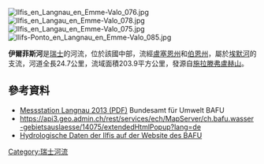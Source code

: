 {{Expand language|1=de|time=2021-01-10T07:38:20+00:00}}
[[Image:Ilfis_en_Langnau_en__Emme-Valo_076.jpg|right]]
[[Image:Ilfis_en_Langau_en_Emme-Valo_078.jpg|right]]
[[Image:Ilfis_en_Langau_en_Emme-Valo_075.jpg|right]]
[[Image:Ilifs-Ponto_en_Langnau_en_Emme-Valo_085.jpg|right]]

{{Coord|46.95060|N|7.75090|E|display=title}}

'''伊爾菲斯河'''是[[瑞士|瑞士]]的河流，位於該國中部，流經[[盧塞恩州|盧塞恩州]]和[[伯恩州|伯恩州]]，屬於[[埃默河|埃默河]]的支流，河道全長24.7公里，流域面積203.9平方公里，發源自[[施拉滕弗盧赫山|施拉滕弗盧赫山]]。

==參考資料==
* [http://www.hydrodaten.admin.ch/lhg/sdi/jahrestabellen/2603Q_13.pdf Messstation Langnau 2013 (PDF)] {{Wayback|url=http://www.hydrodaten.admin.ch/lhg/sdi/jahrestabellen/2603Q_13.pdf |date=20210113223033 }} Bundesamt für Umwelt BAFU
* https://api3.geo.admin.ch/rest/services/ech/MapServer/ch.bafu.wasser-gebietsauslaesse/14075/extendedHtmlPopup?lang=de {{Wayback|url=https://api3.geo.admin.ch/rest/services/ech/MapServer/ch.bafu.wasser-gebietsauslaesse/14075/extendedHtmlPopup?lang=de |date=20160315124026 }}
* [http://www.hydrodaten.admin.ch/de/2603.html Hydrologische Daten der Ilfis auf der Website des BAFU] {{Wayback|url=http://www.hydrodaten.admin.ch/de/2603.html |date=20210205104543 }}

{{Switzerland-geo-stub}}
[[Category:瑞士河流|Category:瑞士河流]]